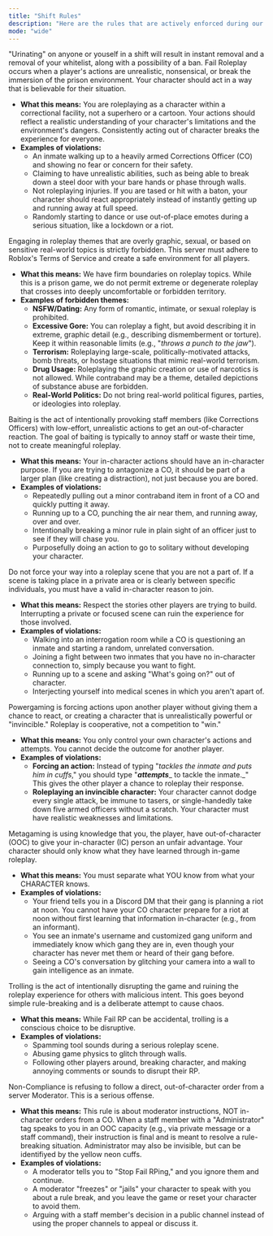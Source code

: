 ```yaml
---
title: "Shift Rules"
description: "Here are the rules that are actively enforced during our shifts."
mode: "wide"
---
```


<Danger>
  "Urinating" on anyone or youself in a shift will result in instant removal and a removal of your whitelist, along with a possibility of a ban.
</Danger>

<Card title="Fail Roleplay" icon="mask">
  Fail Roleplay occurs when a player's actions are unrealistic, nonsensical, or break the immersion of the prison environment. Your character should act in a way that is believable for their situation.

  - **What this means:** You are roleplaying as a character within a correctional facility, not a superhero or a cartoon. Your actions should reflect a realistic understanding of your character's limitations and the environment's dangers. Consistently acting out of character breaks the experience for everyone.
  - **Examples of violations:**
    - An inmate walking up to a heavily armed Corrections Officer (CO) and showing no fear or concern for their safety.
    - Claiming to have unrealistic abilities, such as being able to break down a steel door with your bare hands or phase through walls.
    - Not roleplaying injuries. If you are tased or hit with a baton, your character should react appropriately instead of instantly getting up and running away at full speed.
    - Randomly starting to dance or use out-of-place emotes during a serious situation, like a lockdown or a riot.
</Card>

<Card title="Inappropriate Roleplay" icon="hand">
  Engaging in roleplay themes that are overly graphic, sexual, or based on sensitive real-world topics is strictly forbidden. This server must adhere to Roblox's Terms of Service and create a safe environment for all players.

  - **What this means:** We have firm boundaries on roleplay topics. While this is a prison game, we do not permit extreme or degenerate roleplay that crosses into deeply uncomfortable or forbidden territory.
  - **Examples of forbidden themes:**
    - **NSFW/Dating:** Any form of romantic, intimate, or sexual roleplay is prohibited.
    - **Excessive Gore:** You can roleplay a fight, but avoid describing it in extreme, graphic detail (e.g., describing dismemberment or torture). Keep it within reasonable limits (e.g., "_throws a punch to the jaw_").
    - **Terrorism:** Roleplaying large-scale, politically-motivated attacks, bomb threats, or hostage situations that mimic real-world terrorism.
    - **Drug Usage:** Roleplaying the graphic creation or use of narcotics is not allowed. While contraband may be a theme, detailed depictions of substance abuse are forbidden.
    - **Real-World Politics:** Do not bring real-world political figures, parties, or ideologies into roleplay.
</Card>

<Card title="Baiting" icon="steak">
  Baiting is the act of intentionally provoking staff members (like Corrections Officers) with low-effort, unrealistic actions to get an out-of-character reaction. The goal of baiting is typically to annoy staff or waste their time, not to create meaningful roleplay.

  - **What this means:** Your in-character actions should have an in-character purpose. If you are trying to antagonize a CO, it should be part of a larger plan (like creating a distraction), not just because you are bored.
  - **Examples of violations:**
    - Repeatedly pulling out a minor contraband item in front of a CO and quickly putting it away.
    - Running up to a CO, punching the air near them, and running away, over and over.
    - Intentionally breaking a minor rule in plain sight of an officer just to see if they will chase you.
    - Purposefully doing an action to go to solitary without developing your character.
</Card>

<Card title="Interfering" icon="people">
  Do not force your way into a roleplay scene that you are not a part of. If a scene is taking place in a private area or is clearly between specific individuals, you must have a valid in-character reason to join.

  - **What this means:** Respect the stories other players are trying to build. Interrupting a private or focused scene can ruin the experience for those involved.
  - **Examples of violations:**
    - Walking into an interrogation room while a CO is questioning an inmate and starting a random, unrelated conversation.
    - Joining a fight between two inmates that you have no in-character connection to, simply because you want to fight.
    - Running up to a scene and asking "What's going on?" out of character.
    - Interjecting yourself into medical scenes in which you aren't apart of.
</Card>

<Card title="Powergaming" icon="fire">
  Powergaming is forcing actions upon another player without giving them a chance to react, or creating a character that is unrealistically powerful or "invincible." Roleplay is cooperative, not a competition to "win."

  - **What this means:** You only control your own character's actions and attempts. You cannot decide the outcome for another player.
  - **Examples of violations:**
    - **Forcing an action:** Instead of typing "_tackles the inmate and puts him in cuffs_," you should type "**_attempts_**\_ to tackle the inmate.\_" This gives the other player a chance to roleplay their response.
    - **Roleplaying an invincible character:** Your character cannot dodge every single attack, be immune to tasers, or single-handedly take down five armed officers without a scratch. Your character must have realistic weaknesses and limitations.
</Card>

<Card title="Metagaming" icon="laptop">
  Metagaming is using knowledge that you, the player, have out-of-character (OOC) to give your in-character (IC) person an unfair advantage. Your character should only know what they have learned through in-game roleplay.

  - **What this means:** You must separate what YOU know from what your CHARACTER knows.
  - **Examples of violations:**
    - Your friend tells you in a Discord DM that their gang is planning a riot at noon. You cannot have your CO character prepare for a riot at noon without first learning that information in-character (e.g., from an informant).
    - You see an inmate's username and customized gang uniform and immediately know which gang they are in, even though your character has never met them or heard of their gang before.
    - Seeing a CO's conversation by glitching your camera into a wall to gain intelligence as an inmate.
</Card>

<Card title="Trolling" icon="ghost">
  Trolling is the act of intentionally disrupting the game and ruining the roleplay experience for others with malicious intent. This goes beyond simple rule-breaking and is a deliberate attempt to cause chaos.

  - **What this means:** While Fail RP can be accidental, trolling is a conscious choice to be disruptive.
  - **Examples of violations:**
    - Spamming tool sounds during a serious roleplay scene.
    - Abusing game physics to glitch through walls.
    - Following other players around, breaking character, and making annoying comments or sounds to disrupt their RP.
</Card>

<Card title="Non-Compliance" icon="person">
  Non-Compliance is refusing to follow a direct, out-of-character order from a server Moderator. This is a serious offense.

  - **What this means:** This rule is about moderator instructions, NOT in-character orders from a CO. When a staff member with a "Administrator" tag speaks to you in an OOC capacity (e.g., via private message or a staff command), their instruction is final and is meant to resolve a rule-breaking situation. Administrator may also be invisible, but can be identifiyed by the yellow neon cuffs.
  - **Examples of violations:**
    - A moderator tells you to "Stop Fail RPing," and you ignore them and continue.
    - A moderator "freezes" or "jails" your character to speak with you about a rule break, and you leave the game or reset your character to avoid them.
    - Arguing with a staff member's decision in a public channel instead of using the proper channels to appeal or discuss it.
</Card>